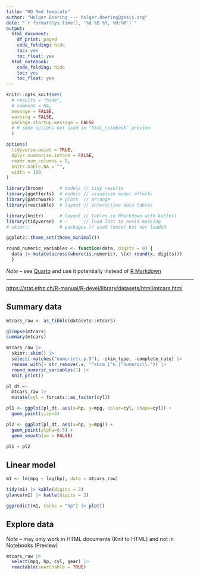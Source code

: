 ```yaml
---
title: "HD Rmd template"
author: "Holger Doering --- holger.doering@gesis.org"
date: "`r format(Sys.time(), '%d %B %Y, %H:%M')`"
output:
  html_document:
    df_print: paged
    code_folding: hide
    toc: yes
    toc_float: yes
  html_notebook:
    code_folding: hide
    toc: yes
    toc_float: yes
---
```

<style type="text/css"> <!-- .table { width: auto } ---> </style>

```r
knitr::opts_knit$set(
  # results = "hide",
  # comment = NA,
  message = FALSE,
  warning = FALSE,
  package.startup.message = FALSE
  # # some options not used in "html_notebook" preview
  )

options(
  tidyverse.quiet = TRUE,
  dplyr.summarise.inform = FALSE,
  readr.num_columns = 0,
  knitr.kable.NA = "",
  width = 100
)
```


```r
library(broom)      # models // tidy results
library(ggeffects)  # models // visualize model effects
library(patchwork)  # plots  // arrange
library(reactable)  # layout // interactive data tables

library(knitr)      # layout // tables in RMarkdown with kable()
library(tidyverse)  # —      // load last to avoid masking
# skimr::           # packages // used (once) but not loaded

ggplot2::theme_set(theme_minimal())

round_numeric_variables <- function(data, digits = 0) {
  data |> mutate(across(where(is.numeric), \(x) round(x, digits)))
  }
```

_Note_ -- see [Quarto](https://quarto.org/docs/guide/) and use it potentially instead of [R Markdown](https://rmarkdown.rstudio.com/lesson-1.html)

---

<https://stat.ethz.ch/R-manual/R-devel/library/datasets/html/mtcars.html>


## Summary data

```r
mtcars_raw <- as_tibble(datasets::mtcars)
```


```r
glimpse(mtcars)
summary(mtcars)
```


```r
mtcars_raw |> 
  skimr::skim() |> 
  select(-matches("numeric\\.p.5"), -skim_type, -complete_rate) |> 
  rename_with(~ str_remove(.x, "^skim_|^n_|^numeric\\.")) |> 
  round_numeric_variables(1) |> 
  knit_print()
```

```r
pl_dt <- 
  mtcars_raw |> 
  mutate(cyl = forcats::as_factor(cyl))

pl1 <- ggplot(pl_dt, aes(x=hp, y=mpg, color=cyl, shape=cyl)) +
  geom_point(size=3)

pl2 <- ggplot(pl_dt, aes(x=hp, y=mpg)) +
  geom_point(alpha=0.5) +
  geom_smooth(se = FALSE)

pl1 + pl2
```


## Linear model

```r
m1 <- lm(mpg ~ log(hp), data = mtcars_raw)

tidy(m1) |> kable(digits = 2)
glance(m1) |> kable(digits = 2)

ggpredict(m1, terms = "hp") |> plot()
```

## Explore data

_Note_ -- may only work in HTML documents (Knit to HTML) and not in Notebooks (Preview)

```r
mtcars_raw |> 
  select(mpg, hp, cyl, gear) |> 
  reactable(searchable = TRUE)
```
